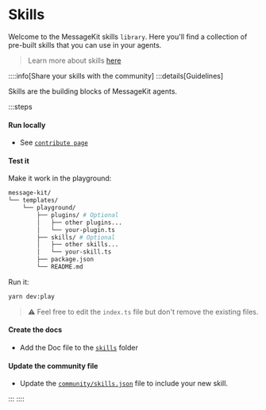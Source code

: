 
# Skills

Welcome to the MessageKit skills `library`. Here you'll find a collection of pre-built skills that you can use in your agents.

> Learn more about skills [here](/concepts/skills)

::::info[Share your skills with the community]
:::details[Guidelines]

Skills are the building blocks of MessageKit agents.

:::steps

#### Run locally

- See [`contribute page`](/contribute)

#### Test it

Make it work in the playground:

```bash
message-kit/
└── templates/
    └── playground/
        ├── plugins/ # Optional
        │   ├── other plugins...
        │   └── your-plugin.ts
        ├── skills/ # Optional
        │   ├── other skills...
        │   └── your-skill.ts
        ├── package.json
        └── README.md
```

Run it:

```bash
yarn dev:play
```

> ⚠️ Feel free to edit the `index.ts` file but don't remove the existing files.

#### Create the docs

- Add the Doc file to the [`skills`](https://github.com/ephemeraHQ/message-kit/tree/main/packages/docs/pages/skills) folder

#### Update the community file

- Update the [`community/skills.json`](https://github.com/ephemeraHQ/message-kit/tree/main/community/skills.json) file to include your new skill.

:::
::::

<List items={skillsData} />
